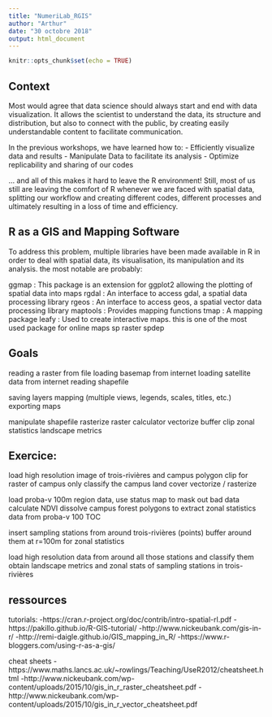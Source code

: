 ```yaml
---
title: "NumeriLab_RGIS"
author: "Arthur"
date: "30 octobre 2018"
output: html_document
---
```


```r
knitr::opts_chunk$set(echo = TRUE)
```

## Context

Most would agree that data science should always start and end with data visualization. It allows the scientist to understand the data, its structure and distribution, but also to connect with the public, by creating easily understandable content to facilitate communication. 

In the previous workshops, we have learned how to: 
- Efficiently visualize data and results
- Manipulate Data to facilitate its analysis
- Optimize replicability and sharing of our codes

... and all of this makes it hard to leave the R environment! Still, most of us still are leaving the comfort of R whenever we are faced with spatial data, splitting our workflow and creating different codes, different processes and ultimately resulting in a loss of time and efficiency.


## R as a GIS and Mapping Software

To address this problem, multiple libraries have been made available in R in order to deal with spatial data, its visualisation, its manipulation and its analysis.
the most notable are probably:

ggmap : This package is an extension for ggplot2 allowing the plotting of spatial data into maps
rgdal : An interface to access gdal, a spatial data processing library
rgeos : An interface to access geos, a spatial vector data processing library
maptools : Provides mapping functions
tmap : A mapping package
leafy : Used to create interactive maps. this is one of the most used package for online maps
sp
raster
spdep


## Goals

reading a raster from file
loading basemap from internet
loading satellite data from internet
reading shapefile

saving layers
mapping (multiple views, legends, scales, titles, etc.)
exporting maps

manipulate shapefile
rasterize
raster calculator
vectorize
buffer
clip
zonal statistics
landscape metrics



## Exercice:
load high resolution image of trois-rivières and campus polygon
clip for raster of campus only
classify the campus land cover
vectorize / rasterize

load proba-v 100m region data,
use status map to mask out bad data
calculate NDVI
dissolve campus forest polygons to extract zonal statistics data from proba-v 100 TOC

insert sampling stations from around trois-rivières (points)
buffer around them at r=100m for zonal statistics

load high resolution data from around all those stations and classify them
obtain landscape metrics and zonal stats of sampling stations in trois-rivières






## ressources

tutorials:
-https://cran.r-project.org/doc/contrib/intro-spatial-rl.pdf
-https://pakillo.github.io/R-GIS-tutorial/
-http://www.nickeubank.com/gis-in-r/
-http://remi-daigle.github.io/GIS_mapping_in_R/
-https://www.r-bloggers.com/using-r-as-a-gis/

cheat sheets
-https://www.maths.lancs.ac.uk/~rowlings/Teaching/UseR2012/cheatsheet.html
-http://www.nickeubank.com/wp-content/uploads/2015/10/gis_in_r_raster_cheatsheet.pdf
-http://www.nickeubank.com/wp-content/uploads/2015/10/gis_in_r_vector_cheatsheet.pdf








